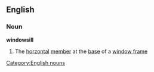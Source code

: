 ==English==
===Noun===
'''windowsill'''
#The [[horzontal]] [[member]] at the [[base]] of a [[window frame]]
[[Category:English nouns]]